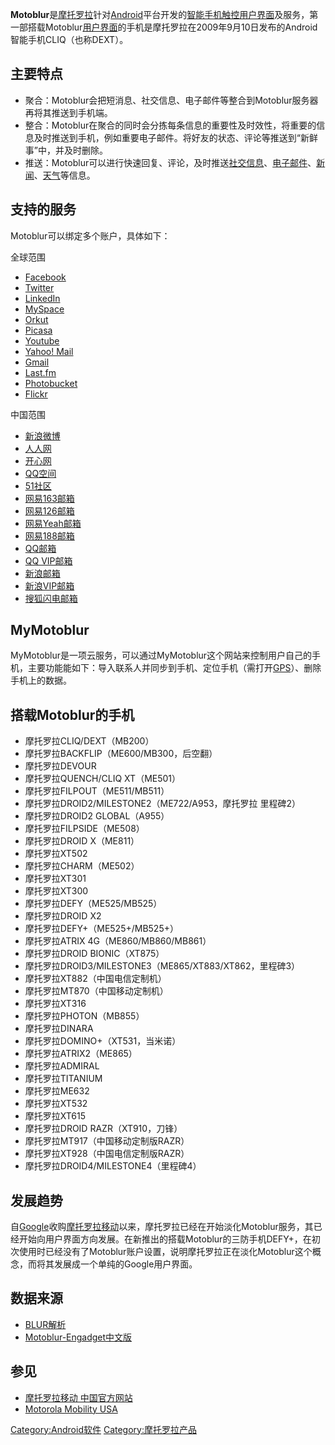 {{noteTA
|G1=IT}}

'''Motoblur'''是[[摩托罗拉|摩托罗拉]]针对[[Android|Android]]平台开发的[[智能手机|智能手机]][[触控|触控]][[用户界面|用户界面]]及服务，第一部搭载Motoblur[[用户界面|用户界面]]的手机是摩托罗拉在2009年9月10日发布的Android智能手机CLIQ（也称DEXT）。

== 主要特点 ==
*聚合：Motoblur会把短消息、社交信息、电子邮件等整合到Motoblur服务器再将其推送到手机端。
*整合：Motoblur在聚合的同时会分拣每条信息的重要性及时效性，将重要的信息及时推送到手机，例如重要电子邮件。将好友的状态、评论等推送到“新鲜事”中，并及时删除。
*推送：Motoblur可以进行快速回复、评论，及时推送[[社交信息|社交信息]]、[[电子邮件|电子邮件]]、[[新闻|新闻]]、[[天气|天气]]等信息。

== 支持的服务 ==
Motoblur可以绑定多个账户，具体如下：

;全球范围
*[[Facebook|Facebook]]
*[[Twitter|Twitter]]
*[[LinkedIn|LinkedIn]]
*[[MySpace|MySpace]]
*[[Orkut|Orkut]]
*[[Picasa|Picasa]]
*[[Youtube|Youtube]]
*[[Yahoo!_Mail|Yahoo! Mail]]
*[[Gmail|Gmail]]
*[[Last.fm|Last.fm]]
*[[Photobucket|Photobucket]]
*[[Flickr|Flickr]]

;中国范围
*[[新浪微博|新浪微博]]
*[[人人网|人人网]]
*[[开心网|开心网]]
*[[QQ空间|QQ空间]]
*[[51社区|51社区]]
*[[网易163邮箱|网易163邮箱]]
*[[网易126邮箱|网易126邮箱]]
*[[网易Yeah邮箱|网易Yeah邮箱]]
*[[网易188邮箱|网易188邮箱]]
*[[QQ邮箱|QQ邮箱]]
*[[QQ_VIP邮箱|QQ VIP邮箱]]
*[[新浪邮箱|新浪邮箱]]
*[[新浪VIP邮箱|新浪VIP邮箱]]
*[[搜狐闪电邮箱|搜狐闪电邮箱]]

== MyMotoblur ==
MyMotoblur是一项云服务，可以通过MyMotoblur这个网站来控制用户自己的手机，主要功能能如下：导入联系人并同步到手机、定位手机（需打开[[GPS|GPS]]）、删除手机上的数据。

== 搭载Motoblur的手机 ==


*摩托罗拉CLIQ/DEXT（MB200）
*摩托罗拉BACKFLIP（ME600/MB300，后空翻）
*摩托罗拉DEVOUR
*摩托罗拉QUENCH/CLIQ XT（ME501）
*摩托罗拉FILPOUT（ME511/MB511）
*摩托罗拉DROID2/MILESTONE2（ME722/A953，摩托罗拉 里程碑2）
*摩托罗拉DROID2 GLOBAL（A955）
*摩托罗拉FILPSIDE（ME508）
*摩托罗拉DROID X（ME811）
*摩托罗拉XT502
*摩托罗拉CHARM（ME502）
*摩托罗拉XT301
*摩托罗拉XT300
*摩托罗拉DEFY（ME525/MB525）
*摩托罗拉DROID X2
*摩托罗拉DEFY+（ME525+/MB525+）
*摩托罗拉ATRIX 4G（ME860/MB860/MB861）
*摩托罗拉DROID BIONIC（XT875）
*摩托罗拉DROID3/MILESTONE3（ME865/XT883/XT862，里程碑3）
*摩托罗拉XT882（中国电信定制机）
*摩托罗拉MT870（中国移动定制机）
*摩托罗拉XT316
*摩托罗拉PHOTON（MB855）
*摩托罗拉DINARA
*摩托罗拉DOMINO+（XT531，当米诺）
*摩托罗拉ATRIX2（ME865）
*摩托罗拉ADMIRAL
*摩托罗拉TITANIUM
*摩托罗拉ME632
*摩托罗拉XT532
*摩托罗拉XT615
*摩托罗拉DROID RAZR（XT910，刀锋）
*摩托罗拉MT917（中国移动定制版RAZR）
*摩托罗拉XT928（中国电信定制版RAZR）
*摩托罗拉DROID4/MILESTONE4（里程碑4）

== 发展趋势 ==
自[[Google|Google]]收购[[摩托罗拉移动|摩托罗拉移动]]以来，摩托罗拉已经在开始淡化Motoblur服务，其已经开始向用户界面方向发展。在新推出的搭载Motoblur的三防手机DEFY+，在初次使用时已经没有了Motoblur账户设置，说明摩托罗拉正在淡化Motoblur这个概念，而将其发展成一个单纯的Google用户界面。

== 数据来源 ==
*[http://mobile.pconline.com.cn/dclub/0910/1867502.html BLUR解析]{{Wayback|url=http://mobile.pconline.com.cn/dclub/0910/1867502.html |date=20160304105630 }}
*[http://cn.engadget.com/tag/Motoblur Motoblur-Engadget中文版]{{Wayback|url=http://cn.engadget.com/tag/Motoblur |date=20201029141533 }}
== 参见 ==
*[http://www.motorola.com/Consumers/CN-ZH/Home 摩托罗拉移动 中国官方网站]{{Wayback|url=http://www.motorola.com/Consumers/CN-ZH/Home |date=20130126063853 }}
*[http://www.motorola.com/Consumers/US-EN/Home Motorola Mobility USA]{{Wayback|url=http://www.motorola.com/Consumers/US-EN/Home |date=20120603071538 }}

{{android}}

[[Category:Android软件|Category:Android软件]]
[[Category:摩托罗拉产品|Category:摩托罗拉产品]]